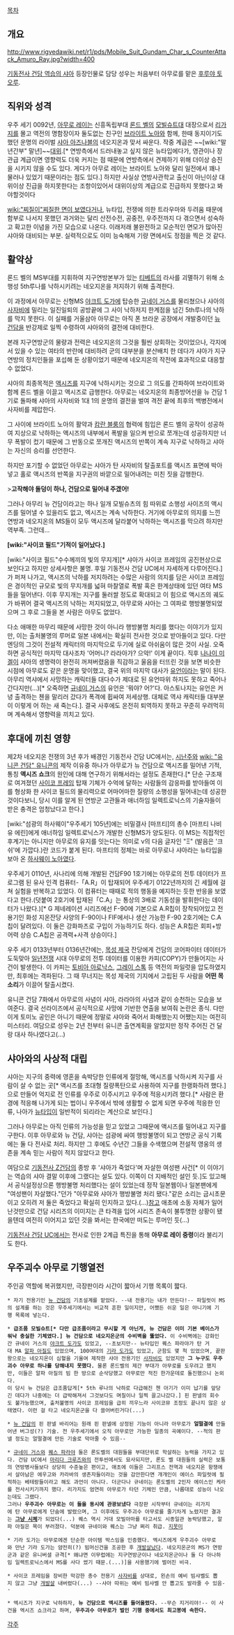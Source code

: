 [[목차]]

== 개요 ==
http://www.rigvedawiki.net/r1/pds/Mobile_Suit_Gundam_Char_s_CounterAttack_Amuro_Ray.jpg?width=400

[[기동전사 건담 역습의 샤아]] 등장인물로 담당 성우는 처음부터 아무로를 맡은 [[후루야 토오루]].

== 직위와 성격 ==
우주 세기 0092년, [[아무로 레이]]는 신흥독립부대 [[론드 벨]]의 [[모빌슈트]]대 대장으로서 [[리가지]]를 몰고 역전의 명함장이자 둘도없는 친구인 [[브라이트 노아]]와 함께, 한때 동지이기도 했던 운명의 라이벌 [[샤아 아즈나블]]의 네오지온과 맞서 싸운다. 작중 계급은 ~~[wiki:"말년간부" 말년]~~[[대위]].[* 연방측에서 드러내놓고 싶지 않은 뉴타입에다가, 영관이나 장관급 계급이면 영향력도 더욱 커지는 점 때문에 연방측에서 견제하기 위해 더이상 승진을 시키지 않을 수도 있다. 게다가 아무로 레이는 브라이트 노아와 달리 일전에서 꽤나 물러나 있었기 때문이라는 점도 있다.] 하지만 사실상 연방사관학교 출신이 아닌이상 대위이상 진급을 하지못한다는 조항이있어서 대위이상의 계급으로 진급하지 못했다고 봐야할것이다

[[wiki:"찌질이"찌질한 면이 보였다거나]], 뉴타입, 전쟁에 의한 트라우마와 두려움 때문에 함부로 나서지 못했던 과거와는 달리 산전수전, 공중전, 우주전까지 다 겪으면서 성숙하고 확고한 이념을 가진 모습으로 나온다. 이래저래 불완전하고 모순적인 면모가 많아진 샤아와 대비되는 부분. 실력적으로도 이미 능숙해져 기량 면에서도 정점을 찍은 것 같다.

== 활약상 ==
론드 벨의 MS부대를 지휘하여 지구연방본부가 있는 [[티베트]]의 라사를 괴멸하기 위해 소행성 5th루나를 낙하시키려는 네오지온을 저지하기 위해 출격한다. 

이 과정에서 아무로는 신형MS [[야크트 도가]]에 탑승한 [[규네이 거스]]를 물리쳤으나 샤아의 [[사자비]]에 밀리는 일진일퇴의 공방끝에 그 사이 낙하저지 한계점을 넘긴 5th루나의 낙하를 막지 못한다. 이 실패를 거울삼아 아무로는 아직 폰 브라운 공장에서 개발중이던 [[뉴 건담]]을 반강제로 일찍 수령하여 샤아와의 결전에 대비한다.

본래 지구연방군의 물량과 전력은 네오지온의 그것을 훨씬 상회하는 것이었으나, 각지에서 있을 수 있는 여타의 반란에 대비하려 군의 대부분을 분산배치 한 데다가 샤아가 지구연방의 정치인들을 포섭해 둔 상황이었기 때문에 네오지온의 작전에 효과적으로 대응할 수 없었다.

샤아의 최종목적은 [[액시즈]]를 지구에 낙하시키는 것으로 그 의도를 간파하여 브라이트와 함께 론드 벨을 이끌고 액시즈로 급행한다. 아무로는 네오지온의 최종방어선을 뉴 건담 1기로 돌파해 샤아의 사자비와 1대 1의 운명의 결전을 벌여 격전 끝에 최후의 백병전에서 사자비를 제압한다. 

그 사이에 브라이트 노아의 활약과 [[캄란 블룸]]의 협력에 힘입은 론드 벨의 공작이 성공하여 지상으로 낙하하는 액시즈의 내부에서 폭발을 일으켜 반으로 쪼개는데 성공하지만 너무 폭발이 컸기 때문에 그 반동으로 쪼개진 액시즈의 반쪽이 계속 지구로 낙하하고 샤아는 자신의 승리를 선언한다. 

하지만 포기할 수 없었던 아무로는 샤아가 탄 사자비의 탈출포트를 액시즈 표면에 박아넣고 홀로 액시즈의 반쪽을 지구권의 바깥으로 밀어내려는 미친 짓을 감행한다.

>'''고작해야 돌덩이 하나, 건담으로 밀어내 주겠어!'''

그러나 아무리 뉴 건담이라고는 하나 일개 모빌슈츠의 힘 따위로 소행성 사이즈의 액시즈를 밀어낼 수 있을리도 없고, 엑시즈는 계속 낙하한다. 거기에 아무로의 의지를 느낀 연방과 네오지온의 MS들이 모두 액시즈에 달라붙어 낙하하는 액시즈를 막으려 하지만 역부족. 그런데...

{{{#!html
<iframe width="420" height="315" src="http://www.youtube.com/embed/yL9NDTkyLWU" frameborder="0" allowfullscreen></iframe>
}}}

'''[wiki:"사이코 필드"기적이 일어났다.]'''

[wiki:"사이코 필드"수수께끼의 빛의 무지개][* 샤아가 사이코 프레임의 공진현상으로 보인다고 하지만 상세사항은 불명. 후일 기동전사 건담 UC에서 자세하게 다루어진다.]가 퍼져 나가고, 액시즈의 낙하를 저지하려는 수많은 사람의 의지를 담은 사이코 프레임은 경이적인 규모로 빛의 무지개를 넓혀 마찰열로 폭발 혹은 한계상태에 있던 여타 MS들을 밀어낸다. 이후 무지개는 지구를 둘러쌀 정도로 확대되고 이 힘으로 액시즈의 궤도가 바뀌어 결국 액시즈의 낙하는 저지되었고, 아무로와 샤아는 그 여파로 행방불명되었으며 그 후로 그들을 본 사람은 아무도 없었다.

다소 애매한 마무리 때문에 사망한 것이 아니라 행방불명 처리를 했다는 이야기가 있지만, 이는 출처불명의 루머로 일본 내에서는 확실히 전사한 것으로 받아들이고 있다. 다만 엔딩의 그것이 전설적 캐릭터의 마지막으로 두기에 실로 아쉬움이 많은 것이 사실. 오죽하면 공식적인 마지막 대사조차 '어머니? 라라아가? 으악!' 이게 끝이다. 직후 [[나나이 미겔]]이 샤아의 생명력이 완전히 꺼져버렸음을 직감하고 울음을 터뜨린 것을 보면 비슷한 시점에 아무로도 같은 운명을 맞이했고, 결국 위의 마지막 대사가 [[유언]]이라는 말이 된다. 아무리 역샤에서 사망하는 캐릭터들 대다수가 제대로 된 유언따위 하지도 못하고 죽어나간다지만(...)[* 오죽하면 [[규네이 거스]]의 유언은 '뭐야? 어?'다. 아스토나지는 유언은 커녕 출격하는 첸을 말리러 갔다가 폭격에 휩싸여 저세상행. 대체로 역샤 캐릭터들 대부분이 이렇게 어 하는 새 죽는다.]. 결국 사후에도 온전히 퇴역하지 못하고 꾸준히 우려먹히며 계속해서 영향력을 끼치고 있다.

== 후대에 끼친 영향 ==
제2차 네오지온 전쟁의 3년 후가 배경인 기동전사 건담 UC에서는, [[시난주]]와 [[wiki: "유니콘 건담" 유니콘]]의 제작 이유중 하나가 아무로가 뉴 건담으로 액시즈를 밀어낸 기적, 통칭 '''액시즈 쇼크'''의 원인에 대해 연구하기 위해서라는 설정도 존재한다.[* 단순 구조재로 여겨졌던 [[사이코 프레임]] 탑재 기체가 수억에 달하는 사람들의 감응파를 받아들여 이를 형상화 한 사이코 필드의 물리력으로 어마어마한 질량의 소행성을 밀어내는데 성공한 것이다보니, 당시 이를 알게 된 연방군 고관들과 애너하임 일렉트로닉스의 기술자들이 받은 충격은 엄청났다고 한다.]

[wiki:"섬광의 하사웨이"우주세기 105년]에는 비밀결사 [마프티]의 총수 [마프티 나비유 에린]에게 애너하임 일렉트로닉스가 개발한 신형MS가 양도된다. 이 MS는 직접적인 후계기는 아니지만 아무로의 유지를 잇는다는 의미로 ν의 다음 글자인 "Ξ" (발음은 '크쉬'에 가깝다.)란 코드가 붙게 된다. 마프티의 정체는 바로 아무로나 샤아라는 뉴타입을 보아 온 [[하사웨이 노아]]였다.

우주세기 0110년, 사나리에 의해 개발된 건담F90 1호기에는 아무로의 전투 데이터가 프로그램 된 유사 인격 컴퓨터-「A.R」이 탑재되어 우주세기 0122년까지의 긴 세월에 걸쳐 실험을 반복하고 있었다. 이 컴퓨터는 때때로 적의 행동을 예지하는 듯한 반응을 보였다고 한다.(덧붙여 2호기에 탑재된「C.A」는 통상의 3배로 기동성을 발휘한다는 데이터가 나왔다.)[* G 제네레이션 시리즈에선 F-90에 기본으로 A.R칩이 장착되어있고 전용기인 화성 지온잔당 사양의 F-90이나 FIF에서나 생산 가능한 F-90 2호기에는 C.A칩이 달려있다. 이 둘은 강화파츠로 구입이 가능하기도 하다. 성능은 A.R칩은 회피+방어력 상승 C.A칩은 공격력+사격 상승이다.]

우주 세기 0133년부터 0136년간에는, [[목성 제국]] 잔당에게 건담의 코어파이터 데이터가 도둑맞아 [[일년전쟁]] 시대 아무로의 전투 데이터를 이용한 카피(COPY)가 만들어지는 사건이 발생한다. 이 카피는 [[토비아 아로낙스]], [[그레이 스톡]] 등 역전의 파일럿을 압도하였지만, 최후에는 격파된다. 그 때 무너지는 목성 제국의 기지에서 고립된 두 사람을 '''어떤 목소리'''가 이끌어 탈출시켰다.

유니콘 건담 7화에서 아무로의 사념이 샤아, 라라아의 사념과 같이 승천하는 모습을 보여준다. 결국 선라이즈에서 공식적으로 사망에 기반한 연출을 보여줘 논란은 종식. 다만 이게 토미노 공인은 아니기 때문에 정말로 샤아와 죽어서 화해했는지 어쨌는지는 여전히 미스터리. 여담으로 성우는 2년 전부터 유니콘 출연계획을 알았지만 정작 주어진 건 달랑 대사 하나였다고(...)

== 샤아와의 사상적 대립 ==
샤아는 지구의 중력에 영혼을 속박당한 인류에게 절망해, 액시즈를 낙하시켜 지구를 사람이 살 수 없는 곳[* 액시즈를 초대형 질량폭탄으로 사용하여 지구를 한랭화하려 했다.]으로 만들어 억지로 전 인류를 우주로 이주시키고 우주에 적응시키려 했다.[* 사람은 환경에 적응해 나가게 되는 법이니 우주에서 밖에 생활할 수 없게 되면 우주에 적응한 인류, 나아가 [[뉴타입]]이 일반적이 되리라는 계산으로 보인다.]

그러나 아무로는 아직 인류의 가능성을 믿고 있었고 그때문에 액시즈를 밀어내고 지구를 구한다. 이후 아무로와 뉴 건담, 샤아는 섬광에 싸여 행방불명이 되고 연방군 공식 기록에는 둘 다 전사로 처리. 하지만 그 후에도 수년간 그들을 수색했으며 전설적 영웅의 생존을 계속 믿는 사람이 적지 않았다고 한다.

여담으로 [[기동전사 Z건담]]의 종방 후 '샤아가 죽었다'며 자살한 여성팬 사건[* 이 이야기는 역습의 샤아 결말 이후에 그랬다는 설도 있다. 이쪽이 더 지배적인 설인 듯.]도 있고해서 공식설정상으론 행방불명 처리했다는 설이 있었는데 정작 일본웹이나 일본팬에게 "여성팬이 자살했다."던가 "아무로와 샤아가 행방불명 처리 됐다."같은 소리는 금시초문이고 오히려 저 둘은 죽었다고 확실히 인지하고 있다.(...)[http://bbs2.ruliweb.daum.net/gaia/do/ruliweb/family/237/read?articleId=21361031&bbsId=G005&itemId=79&pageIndex=1 참고] 애초에 소동 자체가 일어난것만으로 건담 시리즈의 이미지는 큰 타격을 입어 시리즈 존속이 불투명한 상황이 됐을텐데 여전히 이어지고 있던 것을 봐서는 한국에만 떠도는 루머인 듯(...) 

[[기동전사 건담 UC]]에서는 전사로 인한 2계급 특진을 통해 '''아무로 레이 중령'''이라 불리기도 한다.

== 우주괴수 아무로 기행열전 ==
주인공 역할에 복귀했지만, 극장판이라 시간이 짧아서 기행 목록이 짧다.  

 * 자기 전용기인 [[뉴 건담]]의 기초설계를 맡았다. --내 전용기는 내가 만든다!-- 파일럿이 MS의 설계를 하는 것은 우주세기에서는 비교적 흔한 일이지만, 어쨌든 쉬운 일은 아니기에 기행 목록에 넣는다. 

 * '''급조품 모빌슈트[* 다만 급조품이라고 무시할 게 아닌게, 뉴 건담은 이미 기본 베이스가 워낙 충실한 기체였다.] 뉴 건담으로 네오지온군의 수비벽을 뚫었다.''' 이 수비벽에는 강화인간 규네이 거스의 [[야크트 도가]]도 있었고, --초보지만-- 뉴타입인 퀘스 파라야가 탄 거대 MA [[알파 아질]]도 있었으며, 100여대의 [[기라 도가]]도 있었고, 군함도 몇 척 있었으며, 끝판왕으로는 네오지온이 심혈을 기울여 제작한 샤아 전용기인 [[사자비]]도 있었지만 '''그 누구도 우주괴수 아무로 하나를 당해내지 못했다.''' 물론 론드벨의 제간 부대가 아무로를 도우려고 했지만, 이들은 알파 아질의 빔 한 방으로 순삭당했고 아무로만 적진 한가운데로 돌진했으니 논외다.
 이 당시 뉴 건담은 급조품답게[* 5th 루나의 낙하로 다급해진 첸 아기가 이미 납기를 앞당긴 데다가 나중에는 더 급박해져서 그것보다도 며칠이나 일찍 끌고나갔다.] 핀 판넬의 회수도 불가능했으며, 출처불명의 사이코 프레임을 급히 끼우느라 사이코뮤 조정도 끝나지 않은 상태였다. 이런 걸 타고 네오지온군을 다 쓸어버린거다(...)

 * [[뉴 건담]]의 핀 판넬 바리어는 원래 핀 판넬에 상정된 기능이 아니라 아무로가 '''얼떨결에''' 만들어낸 버그성(?) 기술. 전 우주세기에서 오직 아무로만 가능한 일종의 곡예이다. --적의 판넬 정도는 얼떨결에 만든 기술로 막아줄 수 있음--

 * [[규네이 거스]]와 [[퀘스 파라야]] 둘은 론도벨의 대원들을 부대단위로 학살하는 능력을 가지고 있다. 건담 UC에서 [[마리다 크루즈]]와의 전투씬에서도 묘사되지만, 론도 벨 대원들의 실력은 보통의 연방병사들보다 상당히 수준높은 편이고, 애초에 이들은 그리프스 전역과 네오지온 항쟁에서 살아남은 에우고와 카라바의 생존자들이라는 것을 감안한다면 개개인이 에이스 파일럿에 필적하는 베테랑들이라고 해도 과언이 아니다. 더군다나 규네이는 론도벨의 2인자 에이스인 케라를 전사시키기까지 했다. 리가지도 엄연히 아무로가 타던 기체인 만큼, 나름대로 성능이 나오는데도 그랬다. 
 그러나 '''우주괴수 아무로는 이 둘을 동시에 관광보냈다''' 극장판 시작부터 규네이는 리가지에 탄 아무로에게 단숨에 발렸으며, 그 이후에도 우주괴수 아무로를 줄기차게 노렸지만 결과는 '''[[그냥 시체]]'''가 되었다(...) 퀘스 역시 거대 모빌아마를 타고서도 시종일관 농락당했고, 알파 아질은 목이 부러졌다. 덕분에 규네이와 퀘스는 그냥 쩌리 취급. [[지못미]]

 * 기라 도가는 아무로에겐 단순한 아이템 박스임을 인증했다. 엑시즈에게 우주괴수 아무로와 만난 기라 도가는 얌전히(?) 빔머신건을 조공한 후 [[개발살]]났다. 네오지온군의 MS가 연방군과 같은 유니버셜 규격[* 왜냐면 이무렵에는 지구연방군이나 네오지온군이나 둘 다 아나하임 일렉트로닉스에서 MS를 사다 썼기 때문.(...)]을 사용했기에 벌어진 비극. 

 * 사이코 프레임을 장비한 막강한 총수 전용기 [[사자비]]를 상대로, 왼손의 예비 빔샤벨도 뽑지 않고 그냥 [[개발살]] 내버렸다(...) --샤아 따위는 예비 빔샤벨 안 뽑고도 발라줄 수 있음-- 

 * 엑시즈가 지구로 낙하하자, '''뉴 건담으로 엑시즈를 들어올렸다.''' --무슨 지거리야!-- 이 사건을 엑시즈 쇼크라고 하며, '''우주괴수 아무로가 벌인 기행 중에서도 최고봉에 속한다.''' 

[[각주]]
